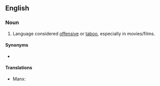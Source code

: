 {{also|strong-language}}

==English==

===Noun===
{{en-noun|-}}

# Language considered [[offensive]] or [[taboo]], especially in movies/films.

====Synonyms====
* {{l|en|swearing}}

====Translations====
{{trans-top|use of language considered offensive or taboo especially in movies and films}}
* Manx: {{t|gv|caaynt lajer|f}}
{{trans-mid}}
{{trans-bottom}}